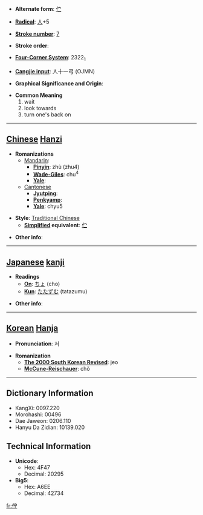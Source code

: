 * '''Alternate form''': [[伫]]

* '''[[Wiktionary:Chinese radical index| Radical]]''': [[Wiktionary:Chinese radical index 人|人]]+5

* '''[[Wiktionary:Chinese total strokes index|Stroke number]]''': [[Wiktionary:Chinese total strokes index 7|7]]

* '''Stroke order''': 

* '''[[Wiktionary:Chinese four corner index|Four-Corner System]]''': 2322<sub>1</sub>

* '''[[Wiktionary:Chinese Cangjie index|Cangjie input]]''': 人十一弓 (OJMN)

* '''Graphical Significance and Origin''': 

* '''Common Meaning'''
*#wait
*# look towards
*# turn one's back on


----

== [[Chinese]] [[Hanzi]] ==

* '''Romanizations'''
** [[Mandarin]]:
*** '''[[Pinyin]]''': zhù (zhu4)
*** '''[[Wade-Giles]]''': chu<sup>4</sup>
*** '''[[Yale]]''': 
**[[Cantonese]]
***'''[[Jyutping]]''':
***'''[[Penkyamp]]''': 
***'''[[Yale]]''': chyu5

* '''Style''': [[Traditional Chinese]] 
** '''[[Simplified Chinese|Simplified]] equivalent''': [[伫]]

* '''Other info''': 

----

== [[Japanese]] [[kanji]] ==

* '''Readings'''
** '''[[On]]''': [[ちょ]] (cho)
** '''[[Kun]]''': [[たたずむ]] (tatazumu)

* '''Other info''':  

----

== [[Korean]] [[Hanja]] ==

* '''Pronunciation''': 저

* '''Romanization'''
** '''[[The 2000 South Korean Revised Romanization|The 2000 South Korean Revised]]''': jeo
** '''[[McCune-Reischauer]]''': chŏ

----

== Dictionary Information ==

* KangXi: 0097.220
* Morohashi: 00496
* Dae Jaweon: 0206.110
* Hanyu Da Zidian: 10139.020

== Technical Information ==

* '''Unicode''':
** Hex: 4F47
** Decimal: 20295
* '''Big5''':
** Hex: A6EE
** Decimal: 42734
[[fr:佇]]